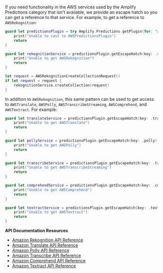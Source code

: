 If you need functionality in the AWS services used by the Amplify Predictions category that isn't available, we provide an escape hatch so you can get a reference to that service.  For example, to get a reference to `AWSRekognition`:

```swift
guard let predictionsPlugin = try Amplify.Predictions.getPlugin(for: "awsPredictionsPlugin") as? AWSPredictionsPlugin else {
    print("Unable to cast to AWSPredictionsPlugin")
    return
}

guard let rekognitionService = predictionsPlugin.getEscapeHatch(key: .rekognition) as? AWSRekognition else {
    print("Unable to get AWSRekognition")
    return
}

let request = AWSRekognitionCreateCollectionRequest()
if let request = request {
    rekognitionService.createCollection(request)
}
```

In addition to `AWSRekognition`, this same pattern can be used to get access to `AWSTranslate`, `AWSPolly`, `AWSTranscribeStreaming`, `AWSComprehend`, and `AWSTextract`.  For example:
```swift
guard let translateService = predictionsPlugin.getEscapeHatch(key: .translate) as? AWSTranslate else {
    print("Unable to get AWSTranslate")
    return
}

guard let pollyService = predictionsPlugin.getEscapeHatch(key: .polly) as? AWSPolly else {
    print("Unable to get AWSPolly")
    return
}

guard let transcribeService = predictionsPlugin.getEscapeHatch(key: .transcribe) as? AWSTranscribeStreaming else {
    print("Unable to get AWSTranscribeStreaming")
    return
}

guard let comprehendService = predictionsPlugin.getEscapeHatch(key: .comprehend) as? AWSComprehend else {
    print("Unable to get AWSComprehend")
    return
}

guard let textractService = predictionsPlugin.getEscapeHatch(key: .textract) as? AWSTextract else {
    print("Unable to get AWSTextract")
    return
}
```

**API Documentation Resources**
* [Amazon Rekognition API Reference](https://docs.aws.amazon.com/rekognition/latest/dg/API_Reference.html)
* [Amazon Translate API Reference](https://docs.aws.amazon.com/translate/latest/dg/API_Reference.html)
* [Amazon Polly API Reference](https://docs.aws.amazon.com/polly/latest/dg/API_Reference.html)
* [Amazon Transcribe API Reference](https://docs.aws.amazon.com/transcribe/latest/dg/API_Reference.html)
* [Amazon Comprehend API Reference](https://docs.aws.amazon.com/comprehend/latest/dg/API_Reference.html)
* [Amazon Textract API Reference](https://docs.aws.amazon.com/textract/latest/dg/API_Reference.html)
